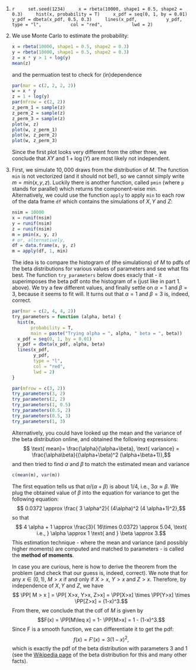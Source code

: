 1.
    ```r
    set.seed(1234)
    x = rbeta(10000, shape1 = 0.5, shape2 = 0.3)
    hist(x, probability = T)
    x_pdf = seq(0, 1, by = 0.01)
    y_pdf = dbeta(x_pdf, 0.5, 0.3)
    lines(x_pdf,
          y_pdf,
          type = "l",
          col = "red",
          lwd = 2)
    ```


 2. We use Monte Carlo to estimate the probability:

    ```r
    x = rbeta(10000, shape1 = 0.5, shape2 = 0.3)
    y = rbeta(10000, shape1 = 0.5, shape2 = 0.3)
    z = x * y > 1 + log(y)
    mean(z)
    ```

    and the permuation test to check for (in)dependence 

    ```r
    par(mar = c(2, 2, 2, 2))
    w = x * y
    z = 1 + log(y)
    par(mfrow = c(2, 2))
    z_perm_1 = sample(z)
    z_perm_2 = sample(z)
    z_perm_3 = sample(z)
    plot(w, z)
    plot(w, z_perm_1)
    plot(w, z_perm_2)
    plot(w, z_perm_3)
    ```


    Since the first plot looks very different from the other three, we conclude that $XY$ and $1+\log(Y)$ are most likely not independent. 

 3. First, we simulate $10,000$ draws from the distribution of $M$. The function `min` is not vectorized (and it should not be!), so we cannot simply write $m = min(x,y,z)$. Luckily there is another function, called `pmin` (where `p` stands for parallel) which returns the component-wise min. Alternatively, we could use the function `apply` to apply `min` to each row of the data frame `df` which contains the simulations of $X,Y$ and $Z$:

    ```r
    nsim = 10000
    x = runif(nsim)
    y = runif(nsim)
    z = runif(nsim)
    m = pmin(x, y, z)
    # or, alternatively,
    df = data.frame(x, y, z)
    m = apply(df, 1, min)
    ```


    The idea is to compare the histogram of (the simulations) of $M$ to pdfs of the beta distributions for
    various values of parameters and see what fits best. The function `try_parameters` below does exacly that - it superimposes the beta pdf onto the histogram of `m`  (just like in part 1. above). We try a few different values, and finally settle on $\alpha=1$ and $\beta=3$, because it seems to fit will. It turns out that $\alpha=1$ and $\beta=3$ is, indeed, correct.
    ```r
    par(mar = c(2, 4, 4, 2))
    try_parameters = function (alpha, beta) {
      hist(m,
           probability = T,
           main = paste("Trying alpha = ", alpha, " beta = ", beta))
      x_pdf = seq(0, 1, by = 0.01)
      y_pdf = dbeta(x_pdf, alpha, beta)
      lines(x_pdf,
            y_pdf,
            type = "l",
            col = "red",
            lwd = 2)
    }

    par(mfrow = c(3, 2))
    try_parameters(3, 2)
    try_parameters(2, 2)
    try_parameters(1, 0.5)
    try_parameters(0.5, 2)
    try_parameters(0.5, 3)
    try_parameters(1, 3)

    ```


    Alternatively, you could have looked up the mean and the variance of the beta distribution online, and obtained the following expressions:
    $$ \text{ mean}= \frac{\alpha}{\alpha+\beta}, \text{ variance} = \frac{\alpha\beta}{(\alpha+\beta)^2 (\alpha+\beta+1)},$$
    and then tried to find $\alpha$ and $\beta$ to match the estimated mean and variance

    ```r
    c(mean(m), var(m))
    ```

    The first equation tells us that $\alpha/(\alpha+\beta)$ is about $1/4$, i.e.,  $3 \alpha \approx \beta$. We plug the obtained value of $\beta$ into the equation for variance to get the following equation:
    $$ 0.0372 \approx \frac{ 3 \alpha^2}{ (4\alpha)^2 (4 \alpha+1)^2},$$
    so that
    $$ 4 \alpha + 1 \approx \frac{3}{ 16\times 0.0372} \approx 5.04, \text{ i.e., } \alpha \approx 1 \text{ and } \beta \approx 3.$$
    This estimation technique - where the mean and variance (and possibly higher moments) are computed and matched to parameters - is called the **method of moments**.


    In case you are curious, here is how to derive the theorem from the problem (and check that our guess is, indeed, correct). We note that for any $x\in (0,1)$, $M> x$ if and only if $X>x$, $Y>x$ and $Z>x$. Therefore, by independence of $X,Y$ and $Z$, we have
    $$ \PP[ M > x ] = \PP[ X>x, Y>x, Z>x] = \PP[X>x] \times \PP[Y>x] \times  \PP[Z>x] = (1-x)^3.$$
    From there, we conclude that the cdf of $M$ is given by 
    $$F(x) = \PP[M\leq x] = 1- \PP[M>x] = 1 - (1-x)^3.$$
    Since F is a smooth function, we can differentiate it to get the pdf:
    $$ f(x) = F'(x) = 3 (1-x)^2,$$
    which is exactly the pdf of the beta distribution with parameters $3$ and $1$ (see the [Wikipedia page](https://en.wikipedia.org/wiki/Beta_distribution) of the beta distribution for this and many other facts).